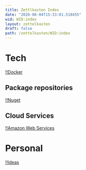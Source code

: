 ```yaml
---
title: Zettlkasten Index
date: "2020-08-04T15:33:01.518455"
wid: WID:index
layout: zettelkasten
draft: false
path: /zettelkasten/WID:index
---
```


Tech
====

[!!Docker](WID:20200710073759-docker)

Package repositories
--------------------

[!!Nuget](WID:20200728215938-nuget)

Cloud Services
--------------

[!!Amazon Web Services](WID:20200803144816-aws)

Personal
========

[!!Ideas](WID:20200710152803-ideas)
